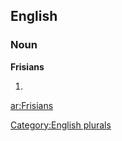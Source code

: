 
==English==

===Noun===
'''Frisians'''

# {{plural of|[[Frisian]]}}

[[Category:English plurals]]

[[ar:Frisians]]